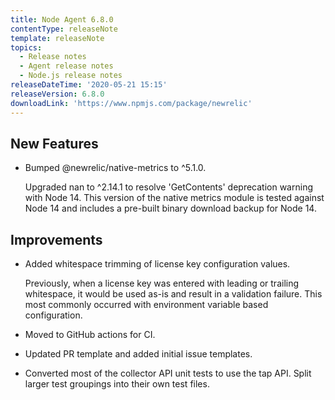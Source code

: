 ```yaml
---
title: Node Agent 6.8.0
contentType: releaseNote
template: releaseNote
topics:
  - Release notes
  - Agent release notes
  - Node.js release notes
releaseDateTime: '2020-05-21 15:15'
releaseVersion: 6.8.0
downloadLink: 'https://www.npmjs.com/package/newrelic'
---
```


## New Features

* Bumped @newrelic/native-metrics to ^5.1.0.

  Upgraded nan to ^2.14.1 to resolve 'GetContents' deprecation warning with Node 14. This version of the native metrics module is tested against Node 14 and includes a pre-built binary download backup for Node 14.

## Improvements

* Added whitespace trimming of license key configuration values.

  Previously, when a license key was entered with leading or trailing whitespace, it would be used as-is and result in a validation failure. This most commonly occurred with environment variable based configuration.
* Moved to GitHub actions for CI.
* Updated PR template and added initial issue templates.
* Converted most of the collector API unit tests to use the tap API. Split larger test groupings into their own test files.
